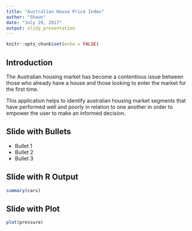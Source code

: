 ```yaml
---
title: "Australian House Price Index"
author: "Shaun"
date: "July 29, 2017"
output: slidy_presentation
---
```


```r
knitr::opts_chunk$set(echo = FALSE)
```

## Introduction

The Australian housing market has become a contentious issue between those who already have a house and those looking to enter the market for the first time.

This application helps to identify australian housing market segments that have performed well and poorly in relation to one another in order to 
empower the user to make an informed decision.


## Slide with Bullets

- Bullet 1
- Bullet 2
- Bullet 3

## Slide with R Output

```r
summary(cars)
```

## Slide with Plot

```r
plot(pressure)
```

